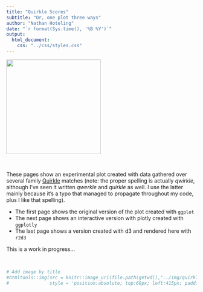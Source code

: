 ```yaml
---
title: "Quirkle Scores"
subtitle: "Or, one plot three ways"
author: "Nathan Hoteling"
date: "`r format(Sys.time(), '%B %Y')`"
output: 
  html_document:
    css: "../css/styles.css"
---
```


![](../img/quirkle-greens.png){width=250px}

<br />

These pages show an experimental plot created with data gathered over several family [Quirkle](https://en.wikipedia.org/wiki/Qwirkle) matches (note: the proper spelling is actually _qwirkle_, although I've seen it written _qwerkle_ and _quirkle_ as well.  I use the latter mainly because it's a typo that managed to propagate throughout my code, plus I like that spelling).   

- The first page shows the original version of the plot created with `ggplot`  
- The next page shows an interactive version with plotly created with `ggplotly`  
- The last page shows a version created with d3 and rendered here with `r2d3`  

This is a work in progress...

<br />


```r
# Add image by title
#htmltools::img(src = knitr::image_uri(file.path(getwd(),"../img/quirkle-greens.png")),
#               style = 'position:absolute; top:60px; left:415px; padding:10px; width:300px; #opacity:0.7')
```